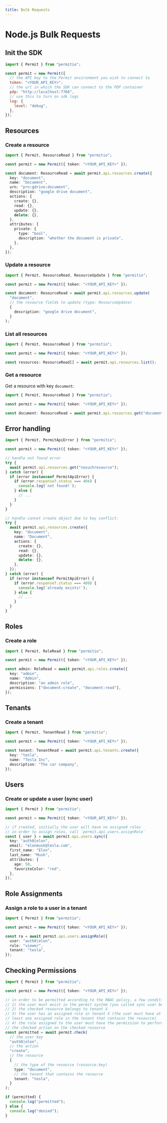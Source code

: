 ```yaml
---
title: Bulk Requests
---
```


# Node.js Bulk Requests

## Init the SDK

```js
import { Permit } from "permitio";

const permit = new Permit({
  // the API key to the Permit environment you wish to connect to
  token: "<YOUR_API_KEY>",
  // the url in which the SDK can connect to the PDP container
  pdp: "http://localhost:7766",
  // use this to turn on sdk logs
  log: {
    level: "debug",
  },
});
```

## Resources

### Create a resource

```ts
import { Permit, ResourceRead } from "permitio";

const permit = new Permit({ token: "<YOUR_API_KEY>" });

const document: ResourceRead = await permit.api.resources.create({
  key: "document",
  name: "Document",
  urn: "prn:gdrive:document",
  description: "google drive document",
  actions: {
    create: {},
    read: {},
    update: {},
    delete: {},
  },
  attributes: {
    private: {
      type: "bool",
      description: "whether the document is private",
    },
  },
});
```

### Update a resource

```ts
import { Permit, ResourceRead, ResourceUpdate } from "permitio";

const permit = new Permit({ token: "<YOUR_API_KEY>" });

const document: ResourceRead = await permit.api.resources.update(
  "document",
  // the resource fields to update (type: ResourceUpdate)
  {
    description: "google drive document",
  }
);
```

### List all resources

```ts
import { Permit, ResourceRead } from "permitio";

const permit = new Permit({ token: "<YOUR_API_KEY>" });

const resources: ResourceRead[] = await permit.api.resources.list();
```

### Get a resource

Get a resource with key `document`:

```ts
import { Permit, ResourceRead } from "permitio";

const permit = new Permit({ token: "<YOUR_API_KEY>" });

const document: ResourceRead = await permit.api.resources.get("document");
```

## Error handling

```ts
import { Permit, PermitApiError } from "permitio";

const permit = new Permit({ token: "<YOUR_API_KEY>" });

// handle not found error
try {
  await permit.api.resources.get("nosuchresource");
} catch (error) {
  if (error instanceof PermitApiError) {
    if (error.response?.status === 404) {
      console.log(`not found!`);
    } else {
      // ...
    }
  }
}

// handle cannot create object due to key conflict:
try {
  await permit.api.resources.create({
    key: "document",
    name: "Document",
    actions: {
      create: {},
      read: {},
      update: {},
      delete: {},
    },
  });
} catch (error) {
  if (error instanceof PermitApiError) {
    if (error.response?.status === 409) {
      console.log(`already exists!`);
    } else {
      // ...
    }
  }
}
```

## Roles

### Create a role

```ts
import { Permit, RoleRead } from "permitio";

const permit = new Permit({ token: "<YOUR_API_KEY>" });

const admin: RoleRead = await permit.api.roles.create({
  key: "admin",
  name: "Admin",
  description: "an admin role",
  permissions: ["document:create", "document:read"],
});
```

## Tenants

### Create a tenant

```ts
import { Permit, TenantRead } from "permitio";

const permit = new Permit({ token: "<YOUR_API_KEY>" });

const tenant: TenantRead = await permit.api.tenants.create({
  key: "tesla",
  name: "Tesla Inc",
  description: "The car company",
});
```

## Users

### Create or update a user (sync user)

```ts
import { Permit } from "permitio";

const permit = new Permit({ token: "<YOUR_API_KEY>" });

// if created, initially the user will have no assigned roles
// in order to assign roles, call `permit.api.users.assignRole`
const { user } = await permit.api.users.sync({
  key: "auth0|elon",
  email: "elonmusk@tesla.com",
  first_name: "Elon",
  last_name: "Musk",
  attributes: {
    age: 50,
    favoriteColor: "red",
  },
});
```

## Role Assignments

### Assign a role to a user in a tenant

```ts
import { Permit } from "permitio";

const permit = new Permit({ token: "<YOUR_API_KEY>" });

const ra = await permit.api.users.assignRole({
  user: "auth0|elon",
  role: "viewer",
  tenant: "tesla",
});
```

## Checking Permissions

```ts
import { Permit } from "permitio";

const permit = new Permit({ token: "<YOUR_API_KEY>" });

// in order to be permitted according to the RBAC policy, a few conditions must be met:
// 1) the user must exist in the permit system (you called sync user before)
// 2) the checked resource belongs to tenant X
// 3) the user has an assigned role in tenant X (the user must have at
// least one assigned role in the tenant that contains the resource)
// 4) the role assigned to the user must have the permission to perform
// the checked action on the checked resource
const permitted = await permit.check(
  // the user key
  "auth0|elon",
  // the action
  "create",
  // the resource
  {
    // the type of the resource (resource.key)
    type: "document",
    // the tenant that contains the resource
    tenant: "tesla",
  }
);

if (permitted) {
  console.log("permitted");
} else {
  console.log("denied");
}
```
